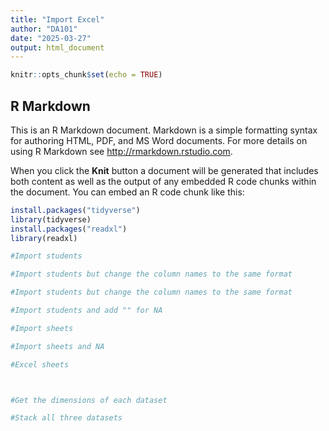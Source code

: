 ---
title: "Import Excel"
author: "DA101"
date: "2025-03-27"
output: html_document
---

```{r setup, include=FALSE}
knitr::opts_chunk$set(echo = TRUE)
```

## R Markdown

This is an R Markdown document. Markdown is a simple formatting syntax for authoring HTML, PDF, and MS Word documents. For more details on using R Markdown see <http://rmarkdown.rstudio.com>.

When you click the **Knit** button a document will be generated that includes both content as well as the output of any embedded R code chunks within the document. You can embed an R code chunk like this:

```{r}
install.packages("tidyverse")
library(tidyverse)
install.packages("readxl")
library(readxl)

```


```{r}
#Import students

```


```{r}
#Import students but change the column names to the same format

```


```{r}
#Import students but change the column names to the same format

```


```{r}
#Import students and add "" for NA

```


```{r}
#Import sheets

```

```{r}
#Import sheets and NA

```


```{r}
#Excel sheets 

```

```{r}

```

```{r}

```

```{r}
#Get the dimensions of each dataset

```

```{r}
#Stack all three datasets

```


